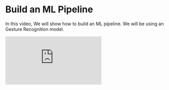 # Build an ML Pipeline
In this video, We will show how to build an ML pipeline. We will be using an Gesture Recognition model.

<iframe
  width={640}
  height={400}
  src="https://www.loom.com/embed/0849d30e723c49ff9d8e5c9b88ecce4f"
  frameBorder={0}
  allowFullScreen
></iframe>